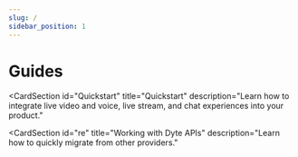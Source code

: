 ```yaml
---
slug: /
sidebar_position: 1
---
```


# Guides

<CardSection
  id="Quickstart"
  title="Quickstart"
  description="Learn how to integrate live video and voice, live stream, and chat experiences into your product."
>
  <Card
    title="Video Conferencing"
    to="/guides/video-conf/intro-video-conf"
    description="Add live video functionality to your web, mobile, and desktop applications."
  />
  <Card
    title="Voice Conferencing"
    to="/guides/voice-conf/intro-voice-conf"
    description="Integrate reliable voice calling experiences into your product."
  />
  <Card
    title="Interactive Live Streaming"
    to="/guides/livestream/livestream-overview"
    description="Get started with interactive live streaming and broadcast to a large audience"
  />
  <Card
    title="Realtime Chat"
    to="/guides/realtime-chat/intro-chat"
    description="Create interactive and collaborative in-app chat experiences."
  />
</CardSection>
<CardSection id="features" title="Features" description="">
  <Card
    title="Recording"
    to="/guides/features/recording/recording-overview"
    description="Record audio, video, and plugin interactions of multiple meeting users in a single file using composite recording."
  />
  <Card
    title="Webinar"
    to="/guides/features/webinar/intro-webinar"
    description="Leverage Dyte's Webinar for hosting and delivering one-to-many events to larger audiences."
  />
  <Card
    title="Webhooks & Events"
    to="/guides/features/webhooks/webhooks-overview"
    description="Utilize webhooks to push real-time updates to your applications."
  />
  <Card
    title="Breakout Rooms"
    to="/guides/features/breakoutroom/introduction-breakout-rooms"
    description="Facilitate focused discussions and collaboration with breakout rooms."
  />
  <Card
    title="No Code Integration"
    to="/guides/features/embed"
    description="Integrate Dyte into your project using an iFrame, eliminating the need for SDKs."
  />
  <Card
    title="Presets"
    to="/guides/features/presets"
    description="Configure meeting presets for tailored participant permissions and UI configurations."
  />
  <Card
    title="Customizations"
    to="/guides/features/customization"
    description="Customize the experience."
  />
  <Card
    title="Export chat"
    to="/guides/features/export-chat-dump"
    description="Export Chat dump of a session."
  />
</CardSection>
<CardSection id="migration" title="Migrate to Dyte">
  <Card
    title="Migrate from Twilio"
    to="/guides/migration/twilio/concepts-twilio-vs-dyte"
  />
  <Card
    title="Migrate from OpenTok"
    to="/guides/migration/opentok/concepts-opentok-vs-dyte"
  />
</CardSection>
<CardSection
  id="re"
  title="Working with Dyte APIs"
  description="Learn how to quickly migrate from other providers."
>
  <Card
    title="REST APIs"
    to="/guides/rest-apis/quickstart"
    description="Elevate your developer experience with the enhanced capabilities of Dyte's v2 REST APIs."
  />
</CardSection>
